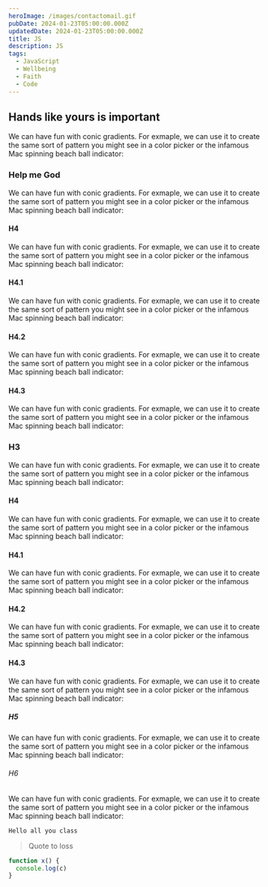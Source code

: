 ```yaml
---
heroImage: /images/contactomail.gif
pubDate: 2024-01-23T05:00:00.000Z
updatedDate: 2024-01-23T05:00:00.000Z
title: JS
description: JS
tags:
  - JavaScript
  - Wellbeing
  - Faith
  - Code
---
```


## Hands like yours is important

We can have fun with conic gradients. For exmaple, we can use it to create the same sort of pattern you might see in a color picker or the infamous Mac spinning beach ball indicator:

### Help me God

We can have fun with conic gradients. For exmaple, we can use it to create the same sort of pattern you might see in a color picker or the infamous Mac spinning beach ball indicator:

#### H4

We can have fun with conic gradients. For exmaple, we can use it to create the same sort of pattern you might see in a color picker or the infamous Mac spinning beach ball indicator:

#### H4.1

We can have fun with conic gradients. For exmaple, we can use it to create the same sort of pattern you might see in a color picker or the infamous Mac spinning beach ball indicator:

#### H4.2

We can have fun with conic gradients. For exmaple, we can use it to create the same sort of pattern you might see in a color picker or the infamous Mac spinning beach ball indicator:

#### H4.3

We can have fun with conic gradients. For exmaple, we can use it to create the same sort of pattern you might see in a color picker or the infamous Mac spinning beach ball indicator:

### H3

We can have fun with conic gradients. For exmaple, we can use it to create the same sort of pattern you might see in a color picker or the infamous Mac spinning beach ball indicator:

#### H4

We can have fun with conic gradients. For exmaple, we can use it to create the same sort of pattern you might see in a color picker or the infamous Mac spinning beach ball indicator:

#### H4.1

We can have fun with conic gradients. For exmaple, we can use it to create the same sort of pattern you might see in a color picker or the infamous Mac spinning beach ball indicator:

#### H4.2

We can have fun with conic gradients. For exmaple, we can use it to create the same sort of pattern you might see in a color picker or the infamous Mac spinning beach ball indicator:

#### H4.3

We can have fun with conic gradients. For exmaple, we can use it to create the same sort of pattern you might see in a color picker or the infamous Mac spinning beach ball indicator:

##### H5

We can have fun with conic gradients. For exmaple, we can use it to create the same sort of pattern you might see in a color picker or the infamous Mac spinning beach ball indicator:

###### H6

We can have fun with conic gradients. For exmaple, we can use it to create the same sort of pattern you might see in a color picker or the infamous Mac spinning beach ball indicator:

`Hello all you class`

> Quote to loss

```javascript
function x() {
  console.log(c)
}
```
